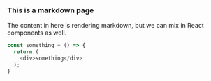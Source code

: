 ### This is a markdown page

The content in here is rendering markdown, but we can mix in React components as well.

```js
const something = () => {
  return (
    <div>something</div>
  );
}
```


